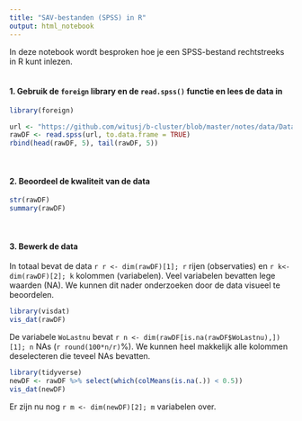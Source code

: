 ```yaml
---
title: "SAV-bestanden (SPSS) in R"
output: html_notebook
---
```


In deze notebook wordt besproken hoe je een SPSS-bestand rechtstreeks in R kunt inlezen.<br><br>

#### 1. Gebruik de `foreign` library en de `read.spss()` functie en lees de data in

```r
library(foreign)

url <- "https://github.com/witusj/b-cluster/blob/master/notes/data/Data%20woonwensen%20studenten.sav?raw=true"
rawDF <- read.spss(url, to.data.frame = TRUE)
rbind(head(rawDF, 5), tail(rawDF, 5))
```

<br>

#### 2. Beoordeel de kwaliteit van de data

```r
str(rawDF)
summary(rawDF)
```

<br>

#### 3. Bewerk de data
In totaal bevat de data `r r <- dim(rawDF)[1]; r` rijen (observaties) en `r k<- dim(rawDF)[2]; k` kolommen (variabelen). Veel variabelen bevatten lege waarden (NA). We kunnen dit nader onderzoeken door de data visueel te beoordelen.

```r
library(visdat)
vis_dat(rawDF)
```

De variabele `WoLastnu` bevat `r n <- dim(rawDF[is.na(rawDF$WoLastnu),])[1]; n` NAs (`r round(100*n/r)`%). We kunnen heel makkelijk alle kolommen deselecteren die teveel NAs bevatten.

```r
library(tidyverse)
newDF <- rawDF %>% select(which(colMeans(is.na(.)) < 0.5))
vis_dat(newDF)
```

Er zijn nu nog `r m <- dim(newDF)[2]; m` variabelen over.
